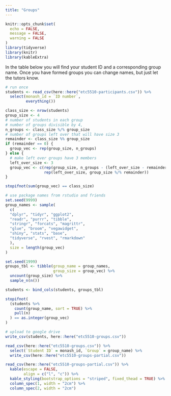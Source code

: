 ```yaml
---
title: "Groups"
---
```


```r
knitr::opts_chunk$set(
  echo = FALSE,
  message = FALSE,
  warning = FALSE
)
library(tidyverse)
library(knitr)
library(kableExtra)
```

In the table below you will find your student ID and a corresponding
group name. Once you have formed groups you can change names, but just
let the tutors know. 

```r
# run once
students <- read_csv(here::here("etc5510-participants.csv")) %>% 
  select(monash_id = `ID number`, 
         everything())

class_size <- nrow(students)
group_size <- 4
# number of students in each group
# number of groups divisible by 4,
n_groups <- class_size %/% group_size
# number of groups left over that will have size 3
remainder <- class_size %% group_size
if (remainder == 0) {
  group_vec <- rep(group_size, n_groups) 
} else {
  # make left over groups have 3 members
  left_over_size <- 3
  group_vec <- c(rep(group_size, n_groups - (left_over_size - remainder)),
                 rep(left_over_size, group_size %/% remainder))
}

stopifnot(sum(group_vec) == class_size)

# use package names from rstudio and friends
set.seed(9999)
group_names <- sample(
  c(
  "dplyr", "tidyr", "ggplot2", 
  "readr", "purrr", "tibble",
  "stringr", "forcats", "magrittr",
  "glue", "broom", "vegawidget",
  "shiny", "stats", "base",
  "tidyverse", "rvest", "rmarkdown"
  ), 
  size = length(group_vec)
)

set.seed(1999)
groups_tbl <- tibble(group_name = group_names,
                     group_size = group_vec) %>% 
  uncount(group_size) %>% 
  sample_n(n())

students <- bind_cols(students, groups_tbl)

stopifnot(
  (students %>% 
    count(group_name, sort = TRUE) %>% 
    pull(n)
  ) == as.integer(group_vec)
)

# upload to google drive
write_csv(students, here::here("etc5510-groups.csv"))

```

```r
read_csv(here::here("etc5510-groups.csv")) %>% 
  select(`Student ID` = monash_id, `Group` = group_name) %>% 
  write_csv(here::here("etc5510-groups-partial.csv"))
```

```r
read_csv(here::here("etc5510-groups-partial.csv")) %>% 
  kable(escape = FALSE, 
        align = c("l", "c")) %>% 
  kable_styling(bootstrap_options = "striped", fixed_thead = TRUE) %>% 
  column_spec(1, width = "2cm") %>% 
  column_spec(2, width = "2cm")
```